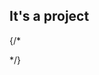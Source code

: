 
## It's a project

{/*
<!-- export const RightArrow = () => <svg --> 
<!--     viewBox="0 0 14 14" --> 
<!--     width="8px" --> 
<!--     height="14px" --> 
<!--     style={{ --> 
<!--       marginLeft: '4px', -->
<!--       display: 'inline-block', -->
<!--       shapeRendering: 'inherit', -->
<!--       verticalAlign: 'middle', -->
<!--       fill: 'currentColor', -->
<!--       'path fill': 'currentColor' -->
<!--     }} -->
<!-- > -->
<!--   <path d="m11.1 7.35-5.5 5.5a.5.5 0 0 1-.7-.7L10.04 7 4.9 1.85a.5.5 0 1 1 .7-.7l5.5 5.5c.2.2.2.5 0 .7Z" /> -->
<!-- </svg> -->

<!-- <Meta title="Configure your project" /> -->

<!-- <div className="sb-container"> -->
<!--   <div className='sb-section-title'> -->
<!--     # Configure your project -->

<!--     Because Storybook works separately from your app, you'll need to configure it for your specific stack and setup. Below, explore guides for configuring Storybook with popular frameworks and tools. If you get stuck, learn how you can ask for help from our community. -->
<!--   </div> -->
<!--   <div className="sb-section"> -->
<!--     <div className="sb-section-item"> -->
<!--       <img -->
<!--         src={Styling} -->
<!--         alt="A wall of logos representing different styling technologies" -->
<!--       /> -->
<!--       <h4 className="sb-section-item-heading">Add styling and CSS</h4> -->
<!--       <p className="sb-section-item-paragraph">Like with web applications, there are many ways to include CSS within Storybook. Learn more about setting up styling within Storybook.</p> -->
<!--       <a -->
<!--         href="https://storybook.js.org/docs/react/configure/styling-and-css" -->
<!--         target="_blank" -->
<!--       >Learn more<RightArrow /></a> -->
<!--     </div> -->
<!--     <div className="sb-section-item"> -->
<!--       <img -->
<!--         src={Context} -->
<!--         alt="An abstraction representing the composition of data for a component" -->
<!--       /> -->
<!--       <h4 className="sb-section-item-heading">Provide context and mocking</h4> -->
<!--       <p className="sb-section-item-paragraph">Often when a story doesn't render, it's because your component is expecting a specific environment or context (like a theme provider) to be available.</p> -->
<!--       <a -->
<!--         href="https://storybook.js.org/docs/react/writing-stories/decorators#context-for-mocking" -->
<!--         target="_blank" -->
<!--       >Learn more<RightArrow /></a> -->
<!--     </div> -->
<!--     <div className="sb-section-item"> -->
<!--       <img src={Assets} alt="A representation of typography and image assets" /> -->
<!--       <div> -->
<!--         <h4 className="sb-section-item-heading">Load assets and resources</h4> -->
<!--         <p className="sb-section-item-paragraph">To link static files (like fonts) to your projects and stories, use the -->
<!--         `staticDirs` configuration option to specify folders to load when -->
<!--         starting Storybook.</p> -->
<!--         <a -->
<!--           href="https://storybook.js.org/docs/react/configure/images-and-assets" -->
<!--           target="_blank" -->
<!--         >Learn more<RightArrow /></a> -->
<!--       </div> -->
<!--     </div> -->
<!--   </div> -->
<!-- </div> -->
<!-- <div className="sb-container"> -->
<!--   <div className='sb-section-title'> -->
<!--     # Do more with Storybook -->

<!--     Now that you know the basics, let's explore other parts of Storybook that will improve your experience. This list is just to get you started. You can customise Storybook in many ways to fit your needs. -->
<!--   </div> -->

<!--   <div className="sb-section"> -->
<!--     <div className="sb-features-grid"> -->
<!--       <div className="sb-grid-item"> -->
<!--         <img src={Docs} alt="A screenshot showing the autodocs tag being set, pointing a docs page being generated" /> -->
<!--         <h4 className="sb-section-item-heading">Autodocs</h4> -->
<!--         <p className="sb-section-item-paragraph">Auto-generate living, -->
<!--           interactive reference documentation from your components and stories.</p> -->
<!--         <a -->
<!--           href="https://storybook.js.org/docs/react/writing-docs/autodocs" -->
<!--           target="_blank" -->
<!--         >Learn more<RightArrow /></a> -->
<!--       </div> -->
<!--       <div className="sb-grid-item"> -->
<!--         <img src={Share} alt="A browser window showing a Storybook being published to a chromatic.com URL" /> -->
<!--         <h4 className="sb-section-item-heading">Publish to Chromatic</h4> -->
<!--         <p className="sb-section-item-paragraph">Publish your Storybook to review and collaborate with your entire team.</p> -->
<!--         <a -->
<!--           href="https://storybook.js.org/docs/react/sharing/publish-storybook#publish-storybook-with-chromatic" -->
<!--           target="_blank" -->
<!--         >Learn more<RightArrow /></a> -->
<!--       </div> -->
<!--       <div className="sb-grid-item"> -->
<!--         <img src={FigmaPlugin} alt="Windows showing the Storybook plugin in Figma" /> -->
<!--         <h4 className="sb-section-item-heading">Figma Plugin</h4> -->
<!--         <p className="sb-section-item-paragraph">Embed your stories into Figma to cross-reference the design and live -->
<!--           implementation in one place.</p> -->
<!--         <a -->
<!--           href="https://storybook.js.org/docs/react/sharing/design-integrations#embed-storybook-in-figma-with-the-plugin" -->
<!--           target="_blank" -->
<!--         >Learn more<RightArrow /></a> -->
<!--       </div> -->
<!--       <div className="sb-grid-item"> -->
<!--         <img src={Testing} alt="Screenshot of tests passing and failing" /> -->
<!--         <h4 className="sb-section-item-heading">Testing</h4> -->
<!--         <p className="sb-section-item-paragraph">Use stories to test a component in all its variations, no matter how -->
<!--           complex.</p> -->
<!--         <a -->
<!--           href="https://storybook.js.org/docs/react/writing-tests/introduction" -->
<!--           target="_blank" -->
<!--         >Learn more<RightArrow /></a> -->
<!--       </div> -->
<!--       <div className="sb-grid-item"> -->
<!--         <img src={Accessibility} alt="Screenshot of accessibility tests passing and failing" /> -->
<!--         <h4 className="sb-section-item-heading">Accessibility</h4> -->
<!--         <p className="sb-section-item-paragraph">Automatically test your components for a11y issues as you develop.</p> -->
<!--         <a -->
<!--           href="https://storybook.js.org/docs/react/writing-tests/accessibility-testing" -->
<!--           target="_blank" -->
<!--         >Learn more<RightArrow /></a> -->
<!--       </div> -->
<!--       <div className="sb-grid-item"> -->
<!--         <img src={Theming} alt="Screenshot of Storybook in light and dark mode" /> -->
<!--         <h4 className="sb-section-item-heading">Theming</h4> -->
<!--         <p className="sb-section-item-paragraph">Theme Storybook's UI to personalize it to your project.</p> -->
<!--         <a -->
<!--           href="https://storybook.js.org/docs/react/configure/theming" -->
<!--           target="_blank" -->
<!--         >Learn more<RightArrow /></a> -->
<!--       </div> -->
<!--     </div> -->
<!--   </div> -->
<!-- </div> -->
<!-- <div className='sb-addon'> -->
<!--   <div className='sb-addon-text'> -->
<!--     <h4>Addons</h4> -->
<!--     <p className="sb-section-item-paragraph">Integrate your tools with Storybook to connect workflows.</p> -->
<!--     <a -->
<!--         href="https://storybook.js.org/integrations/" -->
<!--         target="_blank" -->
<!--       >Discover all addons<RightArrow /></a> -->
<!--   </div> -->
<!--   <div className='sb-addon-img'> -->
<!--     <img src={AddonLibrary} alt="Integrate your tools with Storybook to connect workflows." /> -->
<!--   </div> -->
<!-- </div> -->

<!-- <div className="sb-section sb-socials"> -->
<!--     <div className="sb-section-item"> -->
<!--       <img src={Github} alt="Github logo" className="sb-explore-image"/> -->
<!--       Join our contributors building the future of UI development. -->

<!--       <a -->
<!--         href="https://github.com/storybookjs/storybook" -->
<!--         target="_blank" -->
<!--       >Star on GitHub<RightArrow /></a> -->
<!--     </div> -->
<!--     <div className="sb-section-item"> -->
<!--       <img src={Discord} alt="Discord logo" className="sb-explore-image"/> -->
<!--       <div> -->
<!--         Get support and chat with frontend developers. -->

<!--         <a -->
<!--           href="https://discord.gg/storybook" -->
<!--           target="_blank" -->
<!--         >Join Discord server<RightArrow /></a> -->
<!--       </div> -->
<!--     </div> -->
<!--     <div className="sb-section-item"> -->
<!--       <img src={Youtube} alt="Youtube logo" className="sb-explore-image"/> -->
<!--       <div> -->
<!--         Watch tutorials, feature previews and interviews. -->

<!--         <a -->
<!--           href="https://www.youtube.com/@chromaticui" -->
<!--           target="_blank" -->
<!--         >Watch on YouTube<RightArrow /></a> -->
<!--       </div> -->
<!--     </div> -->
<!--     <div className="sb-section-item"> -->
<!--       <img src={Tutorials} alt="A book" className="sb-explore-image"/> -->
<!--       <p>Follow guided walkthroughs on for key workflows.</p> -->

<!--       <a -->
<!--           href="https://storybook.js.org/tutorials/" -->
<!--           target="_blank" -->
<!--         >Discover tutorials<RightArrow /></a> -->
<!--     </div> -->
<!-- </div> -->

<!-- <style> -->
<!--   {` -->
<!--   .sb-container { -->
<!--     margin-bottom: 48px; -->
<!--   } -->

<!--   .sb-section { -->
<!--     width: 100%; -->
<!--     display: flex; -->
<!--     flex-direction: row; -->
<!--     gap: 20px; -->
<!--   } -->

<!--   img { -->
<!--     object-fit: cover; -->
<!--   } -->

<!--   .sb-section-title { -->
<!--     margin-bottom: 32px; -->
<!--   } -->

<!--   .sb-section a:not(h1 a, h2 a, h3 a) { -->
<!--     font-size: 14px; -->
<!--   } -->

<!--   .sb-section-item, .sb-grid-item { -->
<!--     flex: 1; -->
<!--     display: flex; -->
<!--     flex-direction: column; -->
<!--   } -->

<!--   .sb-section-item-heading { -->
<!--     padding-top: 20px !important; -->
<!--     padding-bottom: 5px !important; -->
<!--     margin: 0 !important; -->
<!--   } -->
<!--   .sb-section-item-paragraph { -->
<!--     margin: 0; -->
<!--     padding-bottom: 10px; -->
<!--   } -->

<!--   .sb-chevron { -->
<!--     margin-left: 5px; -->
<!--   } -->

<!--   .sb-features-grid { -->
<!--     display: grid; -->
<!--     grid-template-columns: repeat(2, 1fr); -->
<!--     grid-gap: 32px 20px; -->
<!--   } -->

<!--   .sb-socials { -->
<!--     display: grid; -->
<!--     grid-template-columns: repeat(4, 1fr); -->
<!--   } -->

<!--   .sb-socials p { -->
<!--     margin-bottom: 10px; -->
<!--   } -->

<!--   .sb-explore-image { -->
<!--     max-height: 32px; -->
<!--     align-self: flex-start; -->
<!--   } -->

<!--   .sb-addon { -->
<!--     width: 100%; -->
<!--     display: flex; -->
<!--     align-items: center; -->
<!--     position: relative; -->
<!--     background-color: #EEF3F8; -->
<!--     border-radius: 5px; -->
<!--     border: 1px solid rgba(0, 0, 0, 0.05); -->
<!--     background: #EEF3F8; -->
<!--     height: 180px; -->
<!--     margin-bottom: 48px; -->
<!--     overflow: hidden; -->
<!--   } -->

<!--   .sb-addon-text { -->
<!--     padding-left: 48px; -->
<!--     max-width: 240px; -->
<!--   } -->

<!--   .sb-addon-text h4 { -->
<!--     padding-top: 0px; -->
<!--   } -->

<!--   .sb-addon-img { -->
<!--     position: absolute; -->
<!--     left: 345px; -->
<!--     top: 0; -->
<!--     height: 100%; -->
<!--     width: 200%; -->
<!--     overflow: hidden; -->
<!--   } -->

<!--   .sb-addon-img img { -->
<!--     width: 650px; -->
<!--     transform: rotate(-15deg); -->
<!--     margin-left: 40px; -->
<!--     margin-top: -72px; -->
<!--     box-shadow: 0 0 1px rgba(255, 255, 255, 0); -->
<!--     backface-visibility: hidden; -->
<!--   } -->

<!--   @media screen and (max-width: 800px) { -->
<!--     .sb-addon-img { -->
<!--       left: 300px; -->
<!--     } -->
<!--   } -->

<!--   @media screen and (max-width: 600px) { -->
<!--     .sb-section { -->
<!--       flex-direction: column; -->
<!--     } -->

<!--     .sb-features-grid { -->
<!--       grid-template-columns: repeat(1, 1fr); -->
<!--     } -->

<!--     .sb-socials { -->
<!--       grid-template-columns: repeat(2, 1fr); -->
<!--     } -->

<!--     .sb-addon { -->
<!--       height: 280px; -->
<!--       align-items: flex-start; -->
<!--       padding-top: 32px; -->
<!--       overflow: hidden; -->
<!--     } -->

<!--     .sb-addon-text { -->
<!--       padding-left: 24px; -->
<!--     } -->

<!--     .sb-addon-img { -->
<!--       right: 0; -->
<!--       left: 0; -->
<!--       top: 130px; -->
<!--       bottom: 0; -->
<!--       overflow: hidden; -->
<!--       height: auto; -->
<!--       width: 124%; -->
<!--     } -->

<!--     .sb-addon-img img { -->
<!--       width: 1200px; -->
<!--       transform: rotate(-12deg); -->
<!--       margin-left: 0; -->
<!--       margin-top: 48px; -->
<!--       margin-bottom: -40px; -->
<!--       margin-left: -24px; -->
<!--     } -->
<!--   } -->
<!--   `} -->
<!-- </style> -->
*/}
